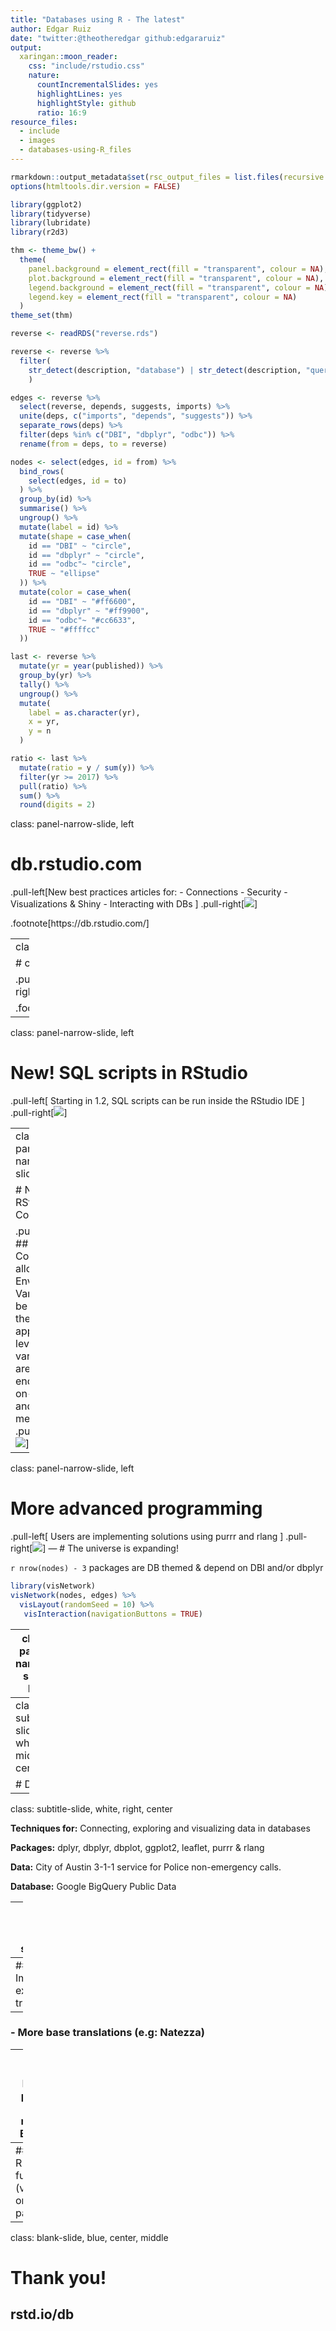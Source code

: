 ```yaml
---
title: "Databases using R - The latest"
author: Edgar Ruiz 
date: "twitter:@theotheredgar github:edgararuiz"
output:
  xaringan::moon_reader:
    css: "include/rstudio.css"
    nature:
      countIncrementalSlides: yes
      highlightLines: yes
      highlightStyle: github
      ratio: 16:9
resource_files:
  - include
  - images
  - databases-using-R_files
---
```



```r
rmarkdown::output_metadata$set(rsc_output_files = list.files(recursive = TRUE, full.names = TRUE))
options(htmltools.dir.version = FALSE)

library(ggplot2)
library(tidyverse)
library(lubridate)
library(r2d3)

thm <- theme_bw() + 
  theme(
    panel.background = element_rect(fill = "transparent", colour = NA), 
    plot.background = element_rect(fill = "transparent", colour = NA),
    legend.background = element_rect(fill = "transparent", colour = NA),
    legend.key = element_rect(fill = "transparent", colour = NA)
  )
theme_set(thm)

reverse <- readRDS("reverse.rds")

reverse <- reverse %>%
  filter(
    str_detect(description, "database") | str_detect(description, "quer")
    )

edges <- reverse %>%
  select(reverse, depends, suggests, imports) %>%
  unite(deps, c("imports", "depends", "suggests")) %>%
  separate_rows(deps) %>%
  filter(deps %in% c("DBI", "dbplyr", "odbc")) %>%
  rename(from = deps, to = reverse) 

nodes <- select(edges, id = from) %>%
  bind_rows(
    select(edges, id = to) 
  ) %>%
  group_by(id) %>%
  summarise() %>%
  ungroup() %>%
  mutate(label = id) %>%
  mutate(shape = case_when(
    id == "DBI" ~ "circle",
    id == "dbplyr" ~ "circle",
    id == "odbc"~ "circle",
    TRUE ~ "ellipse"
  )) %>%
  mutate(color = case_when(
    id == "DBI" ~ "#ff6600",
    id == "dbplyr" ~ "#ff9900",
    id == "odbc"~ "#cc6633",
    TRUE ~ "#ffffcc"
  )) 

last <- reverse %>%
  mutate(yr = year(published)) %>%
  group_by(yr) %>%
  tally() %>%
  ungroup() %>%
  mutate(
    label = as.character(yr),
    x = yr,
    y = n
  )

ratio <- last %>%
  mutate(ratio = y / sum(y)) %>%
  filter(yr >= 2017) %>%
  pull(ratio) %>%
  sum() %>%
  round(digits = 2) 
```

class: panel-narrow-slide, left

# db.rstudio.com
.pull-left[New best practices articles for:
  - Connections
  - Security
  - Visualizations & Shiny
  - Interacting with DBs
  ]
.pull-right[![](images/db.png)]

.footnote[https://db.rstudio.com/]

---
class: panel-narrow-slide, left

# community.rstudio.com

.pull-left[
  ## Ask a questions, answer questions too!
  ]
.pull-right[![](images/community.png)]

.footnote[https://community.rstudio.com/tags/database/l/latest]
---

class: panel-narrow-slide, left

# New! SQL scripts in RStudio

.pull-left[
  Starting in 1.2, SQL scripts can be run inside the RStudio IDE
  ]
.pull-right[![](images/sql-script.png)]


---
class: panel-narrow-slide, left

# New! RStudio Connect

.pull-left[
  ##  RStudio Connect allows R Environment Variables to be saved at the application level. The variables are encrypted on-disk, and in-memory.
  ]
.pull-right[ 
![](images/rsc-env-variables.png)
]
---

class: panel-narrow-slide, left

# More advanced programming

.pull-left[
  Users are implementing solutions using purrr and rlang
  ]
.pull-right[![](images/adv.PNG)]
---
# The universe is expanding!

`r nrow(nodes) - 3` packages are DB themed & depend on DBI and/or dbplyr

```r
library(visNetwork)
visNetwork(nodes, edges) %>%
  visLayout(randomSeed = 10) %>%
   visInteraction(navigationButtons = TRUE)
```

---
class: panel-narrow-slide, left

# `r ratio * 100`% have been updated since 2017

```r
last %>%
  r2d3("col_plot.js")
```

---
class: subtitle-slide, white, middle, center

# Demo

---
class: subtitle-slide, white, right, center

**Techniques for:** Connecting, exploring and visualizing data in databases

**Packages:** dplyr, dbplyr, dbplot, ggplot2, leaflet, purrr & rlang

**Data:** City of Austin 3-1-1 service for Police non-emergency calls.

**Database:** Google BigQuery Public Data 

---
class: panel-narrow-slide, left

# What to look forward to

--
### - Improve existing translations

--
### - More base translations (e.g: Natezza)

--
### - Improve back end packages (SQLite, monetDB, BigQuery)

--
### - More R-like functionality (via dbplyr or other packages) 

---
class: blank-slide, blue, center, middle

# Thank you!

## rstd.io/db
